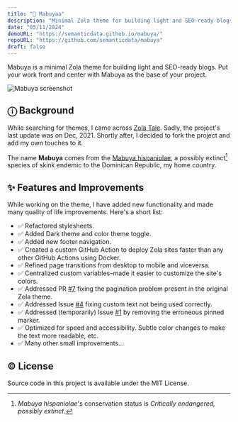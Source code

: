 ```yaml
---
title: "🦎 Mabuyaa"
description: "Minimal Zola theme for building light and SEO-ready blogs."
date: "05/11/2024"
demoURL: "https://semanticdata.github.io/mabuya/"
repoURL: "https://github.com/semanticdata/mabuya"
draft: false
---
```



<p><Link href="https://mabuya.vercel.app/">Mabuya</Link> is a minimal <Link href="https://www.getzola.org">Zola</Link> theme for building light and SEO-ready blogs. Put your work front and center with Mabuya as the base of your project.</p>

<img alt="Mabuya screenshot" src="https://raw.githubusercontent.com/semanticdata/mabuya/main/screenshot.png" />

## ⓘ Background

While searching for themes, I came across [Zola Tale](https://github.com/aaranxu/tale-zola). Sadly, the project's last update was on Dec, 2021. Shortly after, I decided to fork the project and add my own touches to it.

The name **Mabuya** comes from the [Mabuya hispaniolae](https://en.wikipedia.org/wiki/Mabuya_hispaniolae?useskin=vector), a possibly extinct[^1] species of skink endemic to the Dominican Republic, my home country.

## ✨ Features and Improvements

While working on the theme, I have added new functionality and made many quality of life improvements. Here's a short list:

- ✅ Refactored stylesheets.
- ✅ Added Dark theme and color theme toggle.
- ✅ Added new footer navigation.
- ✅ Created a custom GitHub Action to deploy Zola sites faster than any other GitHub Actions using Docker.
- ✅ Refined page transitions from desktop to mobile and viceversa.
- ✅ Centralized custom variables–made it easier to customize the site's colors.
- ✅ Addressed PR [#7](https://github.com/aaranxu/tale-zola/pull/7) fixing the pagination problem present in the original Zola theme.
- ✅ Addressed Issue [#4](https://github.com/aaranxu/tale-zola/issues/4) fixing custom text not being used correctly.
- ✅ Addressed (temporarily) Issue [#1](https://github.com/aaranxu/tale-zola/issues/1) by removing the erroneous pinned marker.
- ✅ Optimized for speed and accessibility. Subtle color changes to make the text more readable, etc.
- ✅ Many other small improvements...

## ©️ License

<p>Source code in this project is available under the <Link href="https://github.com/semanticdata/mabuya/blob/main/LICENSE">MIT License</Link>.</p>

[^1]: *Mabuya hispaniolae*'s conservation status is *Critically endangered, possibly extinct*.  
